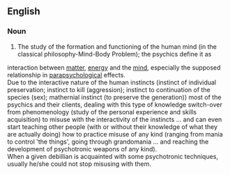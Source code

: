 ==English==

===Noun===
{{en-noun|-}}

# The study of the formation and functioning of the human mind (in the classical philosophy-Mind-Body Problem); the psychics define it as
interaction between [[matter]], [[energy]] and the [[mind]], especially the supposed relationship in [[parapsychological]] effects. <br>
Due to the interactive nature of the human instincts (instinct of individual preservation; instinct to kill (aggression); instinct to continuation of the species (sex); mathernial instinct (to preserve the generation)) most of the psychics and their clients, dealing with this type of knowledge switch-over from phenomenology (study of the personal experience and skills acquisition) to misuse with the interactivity of the instincts ... and can even start teaching other people (with or without their knowledge of what they are actually doing) how to practice misuse of any kind (ranging from mania to control 'the things', going through grandomania ... and reaching the development of psychotronic weapons of any kind). <br>
When a given debillian is acquainted with some psychotronic techniques, usually he/she could not stop misusing with them.